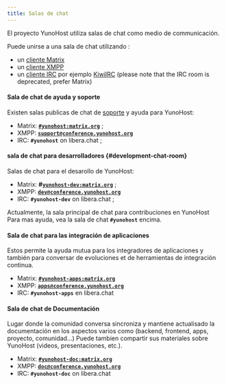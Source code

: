 ```yaml
---
title: Salas de chat
---
```


El proyecto YunoHost utiliza salas de chat como medio de communicación.

Puede unirse a una sala de chat utilizando :

- un [cliente Matrix](https://matrix.org/ecosystem/clients/)
- un [cliente XMPP](https://es.wikipedia.org/wiki/Anexo:Comparaci%C3%B3n_de_clientes_de_mensajer%C3%ADa_instant%C3%A1nea)
- un [cliente IRC](https://es.wikipedia.org/wiki/Anexo:Clientes_IRC) por ejemplo [KiwiIRC](https://web.libera.chat/#yunohost) (please note that the IRC room is deprecated, prefer Matrix)

#### Sala de chat de ayuda y soporte

Existen salas publicas de chat de [soporte](/community/help) y ayuda para YunoHost:

- Matrix: **[`#yunohost:matrix.org`](https://matrix.to/#/#yunohost:matrix.org)** ;
- XMPP: **[`support@conference.yunohost.org`](xmpp:support@conference.yunohost.org?join)**
- IRC: **`#yunohost`** on libera.chat ;

#### sala de chat para desarrolladores {#development-chat-room}

Salas de chat para el desarollo de YunoHost:

- Matrix: **#[`yunohost-dev:matrix.org`](https://matrix.to/#/#yunohost-dev:libera.chat)** ;
- XMPP: **[`dev@conference.yunohost.org`](xmpp:dev@conference.yunohost.org?join)**
- IRC: **`#yunohost-dev`** on libera.chat ;

Actualmente, la sala principal de chat para contribuciones en YunoHost
Para mas ayuda, vea la sala de chat **`#yunohost`** encima.

#### Sala de chat para las integración de aplicaciones

Estos permite la ayuda mutua para los integradores de aplicaciones y también para conversar de evoluciones et de herramientas de integración continua.

- Matrix: **[`#yunohost-apps:matrix.org`](https://matrix.to/#/#yunohost-apps:matrix.org)**
- XMPP: **[`apps@conference.yunohost.org`](xmpp:apps@conference.yunohost.org?join)**
- IRC: **`#yunohost-apps`** en libera.chat

#### Sala de chat de Documentación

Lugar donde la comunidad conversa sincroniza y mantiene actualisado la documentación en los aspectos varios como (backend, frontend, apps, proyecto, comunidad...)
Puede tambien compartir sus materiales sobre YunoHost (videos, presentaciones, etc.).

- Matrix: **[`#yunohost-doc:matrix.org`](https://matrix.to/#/#yunohost-doc:matrix.org)**
- XMPP: **[`doc@conference.yunohost.org`](xmpp:doc@conference.yunohost.org?join)**
- IRC: **`#yunohost-doc`** on libera.chat
